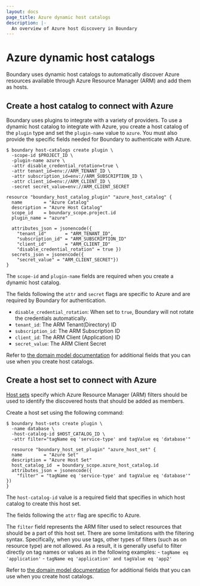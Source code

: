 ```yaml
---
layout: docs
page_title: Azure dynamic host catalogs
description: |-
  An overview of Azure host discovery in Boundary
---
```

# Azure dynamic host catalogs
Boundary uses dynamic host catalogs to automatically discover Azure resources available through Azure Resource Manager (ARM) and add them as hosts.

## Create a host catalog to connect with Azure
Boundary uses plugins to integrate with a variety of providers.   To use a
dynamic host catalog to integrate with Azure, you create a host catalog of the
`plugin` type and set the `plugin-name` value to `azure`.  You must also provide the 
specific fields needed for Boundary to authenticate with Azure.

<Tabs>
<Tab heading="CLI">

```shell-session
$ boundary host-catalogs create plugin \
  -scope-id $PROJECT_ID \
  -plugin-name azure \
  -attr disable_credential_rotation=true \
  -attr tenant_id=env://ARM_TENANT_ID \
  -attr subscription_id=env://ARM_SUBSCRIPTION_ID \
  -attr client_id=env://ARM_CLIENT_ID \
  -secret secret_value=env://ARM_CLIENT_SECRET
```

</Tab>
<Tab heading="Terraform">

```hcl
resource "boundary_host_catalog_plugin" "azure_host_catalog" {
  name        = "Azure Catalog"
  description = "Azure Host Catalog"
  scope_id    = boundary_scope.project.id
  plugin_name = "azure"

  attributes_json = jsonencode({
    "tenant_id"       = "ARM_TENANT_ID",
    "subscription_id" = "ARM_SUBSCRIPTION_ID"
    "client_id"       = "ARM_CLIENT_ID"
    "disable_credential_rotation" = true })
  secrets_json = jsonencode({
    "secret_value" = "ARM_CLIENT_SECRET"})
}
```

</Tab>
</Tabs>

The `scope-id` and `plugin-name` fields are required when you create a
dynamic host catalog.

The fields following the `attr` and `secret` flags are specific to Azure and are required by
  Boundary for authentication.

- `disable_credential_rotation`: When set to `true`, Boundary will not rotate the credentials automatically.
- `tenant_id`: The ARM Tenant(Directory) ID
- `subscription_id`: The ARM Subscription ID
- `client_id`: The ARM Client (Application) ID
- `secret_value`: The ARM Client Secret

Refer to [the domain model documentation](/boundary/docs/concepts/domain-model/host-catalogs) for additional fields that you can use when you create host catalogs.

## Create a host set to connect with Azure
[Host sets](/boundary/docs/concepts/domain-model/host-sets) specify which Azure
Resource Manager (ARM) filters should be used to identify the discovered hosts that should be added as members.

Create a host set using the following command:



<Tabs>
<Tab heading="CLI" group="cli">

```shell-session
$ boundary host-sets create plugin \
  -name database \
  -host-catalog-id $HOST_CATALOG_ID \
  -attr filter="tagName eq 'service-type' and tagValue eq 'database'"
```

</Tab>
<Tab heading="Terraform" group="terraform">

```hcl
  resource "boundary_host_set_plugin" "azure_host_set" {
  name        = "Azure Set"
  description = "Azure Host Set"
  host_catalog_id  = boundary_scope.azure_host_catalog.id
  attributes_json = jsonencode({
    "filter" = "tagName eq 'service-type' and tagValue eq 'database'" })
}
```

</Tab>
</Tabs>

The `host-catalog-id` value is a required field that specifies in which host catalog to
  create this host set.

The fields following the `attr` flag are specific to Azure.

The `filter` field represents the ARM filter used to select resources that should be a part of
  this host set.  There are some limitations with the filtering syntax.
  Specifically, when you use tags, other types of filters (such as on resource
  type) are not allowed. As a result, it is generally useful to filter
  directly on tag names or values as in the following examples:
    - `tagName eq 'application'`
    - `tagName eq 'application' and tagValue eq 'app2'`

Refer to [the domain model documentation](/boundary/docs/concepts/domain-model/host-catalogs) for additional fields that you can use when you create host catalogs.

